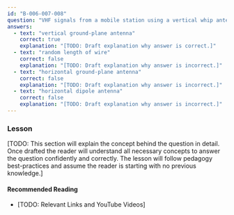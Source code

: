```yaml
---
id: "B-006-007-008"
question: "VHF signals from a mobile station using a vertical whip antenna will normally be best received using a:"
answers:
  - text: "vertical ground-plane antenna"
    correct: true
    explanation: "[TODO: Draft explanation why answer is correct.]"
  - text: "random length of wire"
    correct: false
    explanation: "[TODO: Draft explanation why answer is incorrect.]"
  - text: "horizontal ground-plane antenna"
    correct: false
    explanation: "[TODO: Draft explanation why answer is incorrect.]"
  - text: "horizontal dipole antenna"
    correct: false
    explanation: "[TODO: Draft explanation why answer is incorrect.]"
---
```


### Lesson

[TODO: This section will explain the concept behind the question in detail. Once drafted the reader will understand all necessary concepts to answer the question confidently and correctly. The lesson will follow pedagogy best-practices and assume the reader is starting with no previous knowledge.]

#### Recommended Reading

- [TODO: Relevant Links and YouTube Videos]
